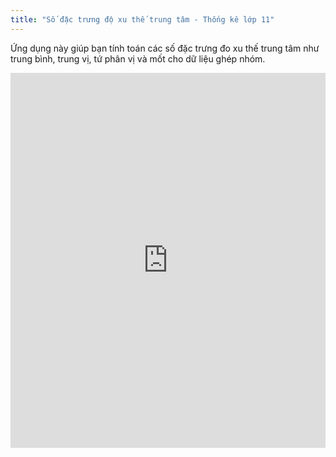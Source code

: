 ---
title: "Số đặc trưng độ xu thế trung tâm - Thống kê lớp 11"
---

Ứng dụng này giúp bạn tính toán các số đặc trưng đo xu thế trung tâm như trung bình, trung vị, tứ phân vị và mốt cho dữ liệu ghép nhóm.

<iframe src="https://zomath.shinyapps.io/ZO-Math-so-lieu-ghep-nhom-dac-trung-do-xu-the-trung-tam/" style="width: 100%; height: 600px; border: none;"></iframe>